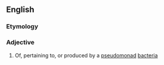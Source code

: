 ==English==

===Etymology===
{{suffix|pseudomonad|al|lang=en}}

===Adjective===
{{en-adj|-}}

# Of, pertaining to, or produced by a [[pseudomonad]] [[bacteria]]
